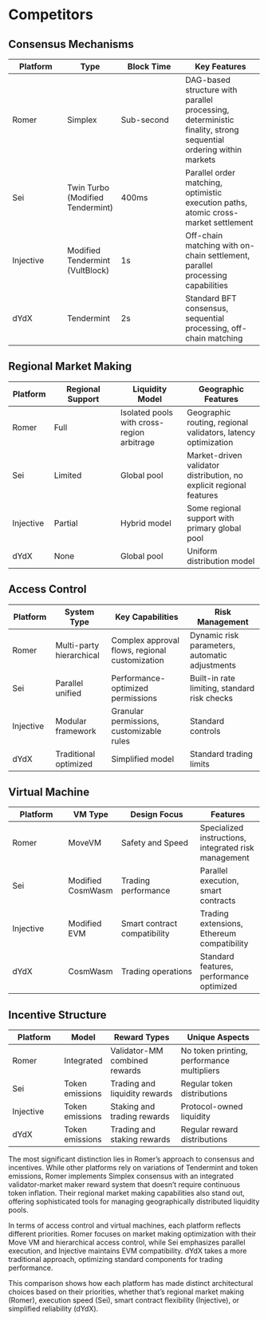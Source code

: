 # Competitors

## Consensus Mechanisms

| Platform | Type | Block Time | Key Features |
|----------|------|------------|--------------|
| Romer | Simplex | Sub-second | DAG-based structure with parallel processing, deterministic finality, strong sequential ordering within markets |
| Sei | Twin Turbo (Modified Tendermint) | 400ms | Parallel order matching, optimistic execution paths, atomic cross-market settlement |
| Injective | Modified Tendermint (VultBlock) | 1s | Off-chain matching with on-chain settlement, parallel processing capabilities |
| dYdX | Tendermint | 2s | Standard BFT consensus, sequential processing, off-chain matching |

## Regional Market Making

| Platform | Regional Support | Liquidity Model | Geographic Features |
|----------|-----------------|-----------------|-------------------|
| Romer | Full | Isolated pools with cross-region arbitrage | Geographic routing, regional validators, latency optimization |
| Sei | Limited | Global pool | Market-driven validator distribution, no explicit regional features |
| Injective | Partial | Hybrid model | Some regional support with primary global pool |
| dYdX | None | Global pool | Uniform distribution model |

## Access Control

| Platform | System Type | Key Capabilities | Risk Management |
|----------|-------------|------------------|-----------------|
| Romer | Multi-party hierarchical | Complex approval flows, regional customization | Dynamic risk parameters, automatic adjustments |
| Sei | Parallel unified | Performance-optimized permissions | Built-in rate limiting, standard risk checks |
| Injective | Modular framework | Granular permissions, customizable rules | Standard controls |
| dYdX | Traditional optimized | Simplified model | Standard trading limits |

## Virtual Machine

| Platform | VM Type | Design Focus | Features |
|----------|---------|--------------|-----------|
| Romer | MoveVM | Safety and Speed | Specialized instructions, integrated risk management |
| Sei | Modified CosmWasm | Trading performance | Parallel execution, smart contracts |
| Injective | Modified EVM | Smart contract compatibility | Trading extensions, Ethereum compatibility |
| dYdX | CosmWasm | Trading operations | Standard features, performance optimized |

## Incentive Structure

| Platform | Model | Reward Types | Unique Aspects |
|----------|-------|--------------|----------------|
| Romer | Integrated | Validator-MM combined rewards | No token printing, performance multipliers |
| Sei | Token emissions | Trading and liquidity rewards | Regular token distributions |
| Injective | Token emissions | Staking and trading rewards | Protocol-owned liquidity |
| dYdX | Token emissions | Trading and staking rewards | Regular reward distributions |

The most significant distinction lies in Romer's approach to consensus and incentives. While other platforms rely on variations of Tendermint and token emissions, Romer implements Simplex consensus with an integrated validator-market maker reward system that doesn't require continuous token inflation. Their regional market making capabilities also stand out, offering sophisticated tools for managing geographically distributed liquidity pools.

In terms of access control and virtual machines, each platform reflects different priorities. Romer focuses on market making optimization with their Move VM and hierarchical access control, while Sei emphasizes parallel execution, and Injective maintains EVM compatibility. dYdX takes a more traditional approach, optimizing standard components for trading performance.

This comparison shows how each platform has made distinct architectural choices based on their priorities, whether that's regional market making (Romer), execution speed (Sei), smart contract flexibility (Injective), or simplified reliability (dYdX).